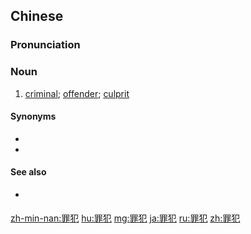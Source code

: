 ==Chinese==
{{zh-forms}}

===Pronunciation===
{{zh-pron
|m=zuìfàn
|c=zeoi6 faan6-2
|h=pfs=chhui-fam
|md=cô̤i-huâng
|mn=qz:chǒe-hoǎn/tw,xm,zz:chōe-hoān
|w=3zoe ve,3ze ve
|ma=y
|cat=n
}}

===Noun===
{{zh-noun}}

# [[criminal]]; [[offender]]; [[culprit]] {{zh-mw|m:個|m:名}}

====Synonyms====
* {{zh-l|犯人}}
* {{zh-l|犯罪分子}}

====See also====
* {{qualifier|not to be confused with}} {{zh-l|犯罪}}

{{zh-cat|Advanced}}

[[zh-min-nan:罪犯]]
[[hu:罪犯]]
[[mg:罪犯]]
[[ja:罪犯]]
[[ru:罪犯]]
[[zh:罪犯]]